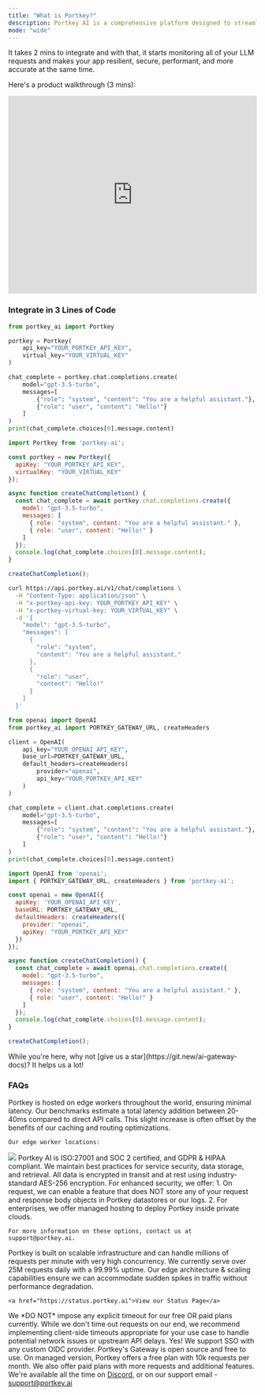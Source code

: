 ```yaml
---
title: "What is Portkey?"
description: Portkey AI is a comprehensive platform designed to streamline and enhance AI integration for developers and organizations. It serves as a unified interface for interacting with over 250 AI models, offering advanced tools for control, visibility, and security in your Generative AI apps.
mode: "wide"
---
```


It takes 2 mins to integrate and with that, it starts monitoring all of your LLM requests and makes your app resilient, secure, performant, and more accurate at the same time.

Here's a product walkthrough (3 mins):

<iframe width="100%" height="400px" src="https://www.youtube.com/embed/9aO340Hew2I?si=K988Sxs_A1qJg2ag" title="YouTube video player" frameborder="0" allow="accelerometer; autoplay; clipboard-write; encrypted-media; gyroscope; picture-in-picture; web-share" referrerpolicy="strict-origin-when-cross-origin" allowfullscreen></iframe>

### Integrate in 3 Lines of Code

<CodeGroup>

```Python Python
from portkey_ai import Portkey

portkey = Portkey(
    api_key="YOUR_PORTKEY_API_KEY",
    virtual_key="YOUR_VIRTUAL_KEY"
)

chat_complete = portkey.chat.completions.create(
    model="gpt-3.5-turbo",
    messages=[
        {"role": "system", "content": "You are a helpful assistant."},
        {"role": "user", "content": "Hello!"}
    ]
)
print(chat_complete.choices[0].message.content)
```

```js NodeJS
import Portkey from 'portkey-ai';

const portkey = new Portkey({
  apiKey: "YOUR_PORTKEY_API_KEY",
  virtualKey: "YOUR_VIRTUAL_KEY"
});

async function createChatCompletion() {
  const chat_complete = await portkey.chat.completions.create({
    model: "gpt-3.5-turbo",
    messages: [
      { role: "system", content: "You are a helpful assistant." },
      { role: "user", content: "Hello!" }
    ]
  });
  console.log(chat_complete.choices[0].message.content);
}

createChatCompletion();
```

```sh REST API
curl https://api.portkey.ai/v1/chat/completions \
  -H "Content-Type: application/json" \
  -H "x-portkey-api-key: YOUR_PORTKEY_API_KEY" \
  -H "x-portkey-virtual-key: YOUR_VIRTUAL_KEY" \
  -d '{
    "model": "gpt-3.5-turbo",
    "messages": [
      {
        "role": "system",
        "content": "You are a helpful assistant."
      },
      {
        "role": "user",
        "content": "Hello!"
      }
    ]
  }'
```

```py OpenAI Python SDK
from openai import OpenAI
from portkey_ai import PORTKEY_GATEWAY_URL, createHeaders

client = OpenAI(
    api_key="YOUR_OPENAI_API_KEY",
    base_url=PORTKEY_GATEWAY_URL,
    default_headers=createHeaders(
        provider="openai",
        api_key="YOUR_PORTKEY_API_KEY"
    )
)

chat_complete = client.chat.completions.create(
    model="gpt-3.5-turbo",
    messages=[
        {"role": "system", "content": "You are a helpful assistant."},
        {"role": "user", "content": "Hello!"}
    ]
)
print(chat_complete.choices[0].message.content)
```

```js OpenAI NodeJS SDK
import OpenAI from 'openai';
import { PORTKEY_GATEWAY_URL, createHeaders } from 'portkey-ai';

const openai = new OpenAI({
  apiKey: 'YOUR_OPENAI_API_KEY',
  baseURL: PORTKEY_GATEWAY_URL,
  defaultHeaders: createHeaders({
    provider: "openai",
    apiKey: "YOUR_PORTKEY_API_KEY"
  })
});

async function createChatCompletion() {
  const chat_complete = await openai.chat.completions.create({
    model: "gpt-3.5-turbo",
    messages: [
      { role: "system", content: "You are a helpful assistant." },
      { role: "user", content: "Hello!" }
    ]
  });
  console.log(chat_complete.choices[0].message.content);
}

createChatCompletion();
```
</CodeGroup>

<Check>
  While you're here, why not [give us a star](https://git.new/ai-gateway-docs)? It helps us a lot!
</Check>

### FAQs

<AccordionGroup>
  <Accordion title="Will Portkey increase the latency of my API requests?">
    Portkey is hosted on edge workers throughout the world, ensuring minimal latency. Our benchmarks estimate a total latency addition between 20-40ms compared to direct API calls. This slight increase is often offset by the benefits of our caching and routing optimizations.

    Our edge worker locations:
<Frame>
  <img src="/images/welcome/welcome-4.avif"  />
</Frame>
  </Accordion>
  <Accordion title="Is my data secure?">
    Portkey AI is ISO:27001 and SOC 2 certified, and GDPR & HIPAA compliant. We maintain best practices for service security, data storage, and retrieval. All data is encrypted in transit and at rest using industry-standard AES-256 encryption. For enhanced security, we offer:
    1. On request, we can enable a feature that does NOT store any of your request and response body objects in Portkey datastores or our logs.
    2. For enterprises, we offer managed hosting to deploy Portkey inside private clouds.

    For more information on these options, contact us at support@portkey.ai.
  </Accordion>
  <Accordion title="Will Portkey scale if my app explodes?">
    Portkey is built on scalable infrastructure and can handle millions of requests per minute with very high concurrency. We currently serve over 25M requests daily with a 99.99% uptime. Our edge architecture & scaling capabilities ensure we can accommodate sudden spikes in traffic without performance degradation.

    <a href="https://status.portkey.ai">View our Status Page</a>
  </Accordion>
  <Accordion title="Does Portkey impose timeouts on requests?">
    We *DO NOT* impose any explicit timeout for our free OR paid plans currently. While we don't time out requests on our end, we recommend implementing client-side timeouts appropriate for your use case to handle potential network issues or upstream API delays.
  </Accordion>
  <Accordion title="Do you support SSO?">
    Yes! We support SSO with any custom OIDC provider.
  </Accordion>
  <Accordion title="What are the pricing options? Is there a free trial?">
    Portkey's Gateway is open source and free to use.
    On managed version, Portkey offers a free plan with 10k requests per month. We also offer paid plans with more requests and additional features.
  </Accordion>
  <Accordion title="Where can I reach you?">
    We're available all the time on <a href="https://discord.gg/DD7vgKK299">Discord</a>, or on our support email - <a href="mailto:support@portkey.ai">support@portkey.ai</a>
  </Accordion>
</AccordionGroup>
